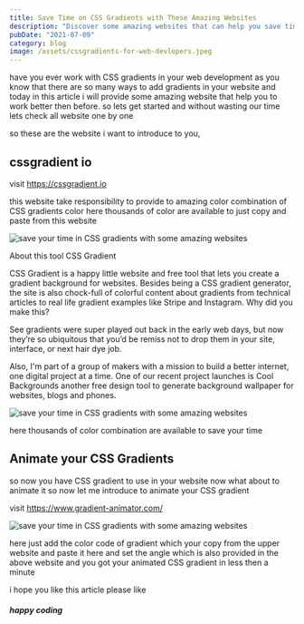 ```yaml
---
title: Save Time on CSS Gradients with These Amazing Websites
description: "Discover some amazing websites that can help you save time when working with CSS gradients. Streamline your workflow and create beautiful gradients effortlessly with these handy tools"
pubDate: "2021-07-09"
category: blog
image: /assets/cssgradients-for-web-devlopers.jpeg
---
```



have you ever work with CSS gradients in your web development as you know that there are so many ways to add gradients in your website and today in this article i will provide some amazing website that help you to work better then before. so lets get started and without wasting our time lets check all website one by one

so these are the website i want to introduce to you,

## cssgradient io

visit https://cssgradient.io

this website take responsibility to provide to amazing color combination of CSS gradients color here thousands of color are available to just copy and paste from this website

![save your time in CSS gradients with some amazing websites](/assets/Hd9PWnTw6.png)

About this tool
CSS Gradient

CSS Gradient is a happy little website and free tool that lets you create a gradient background for websites. Besides being a CSS gradient generator, the site is also chock-full of colorful content about gradients from technical articles to real life gradient examples like Stripe and Instagram.
Why did you make this?

See gradients were super played out back in the early web days, but now they’re so ubiquitous that you’d be remiss not to drop them in your site, interface, or next hair dye job.

Also, I'm part of a group of makers with a mission to build a better internet, one digital project at a time. One of our recent project launches is Cool Backgrounds another free design tool to generate background wallpaper for websites, blogs and phones.

![save your time in CSS gradients with some amazing websites](/assets/Zd7yB4Txo.png)

here thousands of color combination are available to save your time

## Animate your CSS Gradients

so now you have CSS gradient to use in your website now what about to animate it so now let me introduce to animate your CSS gradient

visit https://www.gradient-animator.com/

![save your time in CSS gradients with some amazing websites](/assets/eya3EeKXM.png)

here just add the color code of gradient which your copy from the upper website and paste it here and set the angle which is also provided in the above website and you got your animated CSS gradient in less then a minute

i hope you like this article please like

##### happy coding
